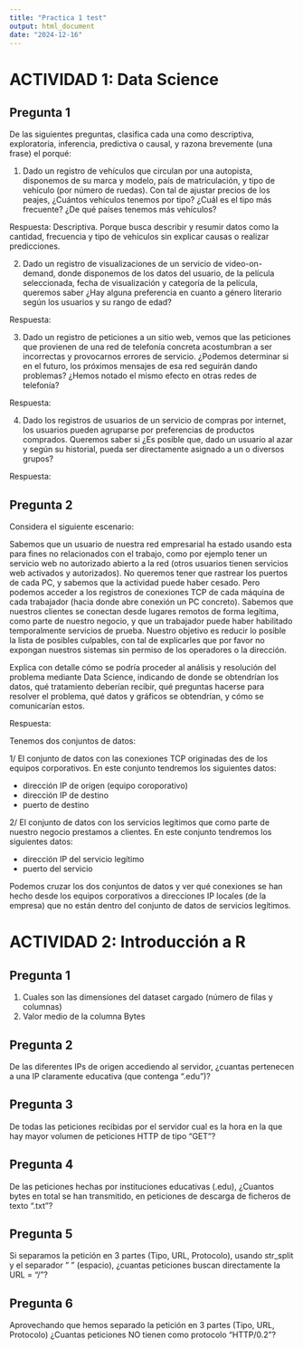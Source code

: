 ```yaml
---
title: "Practica 1 test"
output: html_document
date: "2024-12-16"
---
```


# ACTIVIDAD 1: Data Science

## Pregunta 1

De las siguientes preguntas, clasifica cada una como descriptiva, exploratoria, inferencia, predictiva o causal, y razona brevemente (una frase) el porqué:

1.  Dado un registro de vehículos que circulan por una autopista, disponemos de su marca y modelo, país de matriculación, y tipo de vehículo (por número de ruedas). Con tal de ajustar precios de los peajes, ¿Cuántos vehículos tenemos por tipo? ¿Cuál es el tipo más frecuente? ¿De qué países tenemos más vehículos?

Respuesta: Descriptiva. Porque busca describir y resumir datos como la cantidad, frecuencia y tipo de vehículos sin explicar causas o realizar predicciones.

2.  Dado un registro de visualizaciones de un servicio de video-on-demand, donde disponemos de los datos del usuario, de la película seleccionada, fecha de visualización y categoría de la película, queremos saber ¿Hay alguna preferencia en cuanto a género literario según los usuarios y su rango de edad?

Respuesta:

3.  Dado un registro de peticiones a un sitio web, vemos que las peticiones que provienen de una red de telefonía concreta acostumbran a ser incorrectas y provocarnos errores de servicio. ¿Podemos determinar si en el futuro, los próximos mensajes de esa red seguirán dando problemas? ¿Hemos notado el mismo efecto en otras redes de telefonía?

Respuesta:

4.  Dado los registros de usuarios de un servicio de compras por internet, los usuarios pueden agruparse por preferencias de productos comprados. Queremos saber si ¿Es posible que, dado un usuario al azar y según su historial, pueda ser directamente asignado a un o diversos grupos?

Respuesta:

## Pregunta 2

Considera el siguiente escenario:

Sabemos que un usuario de nuestra red empresarial ha estado usando esta para fines no relacionados con el trabajo, como por ejemplo tener un servicio web no autorizado abierto a la red (otros usuarios tienen servicios web activados y autorizados). No queremos tener que rastrear los puertos de cada PC, y sabemos que la actividad puede haber cesado. Pero podemos acceder a los registros de conexiones TCP de cada máquina de cada trabajador (hacia donde abre conexión un PC concreto). Sabemos que nuestros clientes se conectan desde lugares remotos de forma legítima, como parte de nuestro negocio, y que un trabajador puede haber habilitado temporalmente servicios de prueba. Nuestro objetivo es reducir lo posible la lista de posibles culpables, con tal de explicarles que por favor no expongan nuestros sistemas sin permiso de los operadores o la dirección.

Explica con detalle cómo se podría proceder al análisis y resolución del problema mediante Data Science, indicando de donde se obtendrían los datos, qué tratamiento deberían recibir, qué preguntas hacerse para resolver el problema, qué datos y gráficos se obtendrían, y cómo se comunicarían estos.

Respuesta:

Tenemos dos conjuntos de datos:

1/ El conjunto de datos con las conexiones TCP originadas des de los equipos corporativos. En este conjunto tendremos los siguientes datos:

-   dirección IP de orígen (equipo coroporativo)
-   dirección IP de destino
-   puerto de destino

2/ El conjunto de datos con los servicios legítimos que como parte de nuestro negocio prestamos a clientes. En este conjunto tendremos los siguientes datos:

-   dirección IP del servicio legítimo
-   puerto del servicio

Podemos cruzar los dos conjuntos de datos y ver qué conexiones se han hecho desde los equipos corporativos a direcciones IP locales (de la empresa) que no están dentro del conjunto de datos de servicios legítimos.

# ACTIVIDAD 2: Introducción a R

## Pregunta 1

1.  Cuales son las dimensiones del dataset cargado (número de filas y columnas)
2.  Valor medio de la columna Bytes

## Pregunta 2

De las diferentes IPs de origen accediendo al servidor, ¿cuantas pertenecen a una IP claramente educativa (que contenga ".edu")?

## Pregunta 3

De todas las peticiones recibidas por el servidor cual es la hora en la que hay mayor volumen de peticiones HTTP de tipo "GET"?

## Pregunta 4

De las peticiones hechas por instituciones educativas (.edu), ¿Cuantos bytes en total se han transmitido, en peticiones de descarga de ficheros de texto ".txt"?

## Pregunta 5

Si separamos la petición en 3 partes (Tipo, URL, Protocolo), usando str_split y el separador " " (espacio), ¿cuantas peticiones buscan directamente la URL = "/"?

## Pregunta 6

Aprovechando que hemos separado la petición en 3 partes (Tipo, URL, Protocolo) ¿Cuantas peticiones NO tienen como protocolo "HTTP/0.2"?
